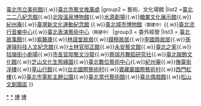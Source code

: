 {{Navbox
|name = 臺北市政府文化局所屬場館
|title = [[臺北市政府文化局]]所屬場館（館）
| listclass = hlist
| state = {{{state|autocollapse}}}
|group1 = 歷史、教育場館
|list1 = [[臺北市中山堂]]{{.w}}[[臺北市立美術館]]{{.w}}[[臺北市藝文推廣處]]
|group2 = 藝術、文化場館
|list2 =[[臺北二二八紀念館]]{{.w}}[[北投溫泉博物館]]{{.w}}[[水源劇場]]{{.w}}[[糖廍文化園區|糖業文化展示館]]{{.w}}[[紀州庵]]{{.w}}[[臺灣新文化運動紀念館]]<small> </small>{{.w}}[[臺北城市博物館]]<small>（籌建中）</small>{{.w}}[[臺北流行音樂中心]]{{.w}}[[臺北表演藝術中心]]<small>（興建中）</small>
|group3 = 委外經營
|list3 = [[臺北故事館]]{{.w}}[[紫藤廬]]{{.w}}[[林語堂故居]]{{.w}}[[錢穆故居]]{{.w}}[[李國鼎故居]]{{.w}}[[孫運璿科技人文紀念館]]{{.w}}[[士林官邸正館]]{{.w}}[[永安藝文館]]{{.w}}[[臺北之家]]{{.w}}[[牯嶺街小劇場]]{{.w}}[[市長官邸藝文沙龍]]{{.w}}[[蔡瑞月舞蹈研究社]]{{.w}}[[臺北服飾文化館]]{{.w}}[[芝山文化生態綠園]]{{.w}}[[臺北數位藝術中心]]{{.w}}[[紀州庵]]{{.w}}[[撫臺街洋樓]]{{.w}}[[草山行館]]{{.w}}[[台北國際藝術村]]{{.w}}[[寶藏巖聚落|寶藏巖國際藝術村]]{{.w}}[[西門紅樓]]{{.w}}[[臺北市電影主題公園]]{{.w}}[[台北當代藝術館|臺北當代藝術館]]{{.w}}[[臺北偶戲館]]{{.w}}[[松山文化創意園區|松山文創園區]]
}}<noinclude>
{{collapsible option}}
[[Category:臺北市文化局|*]]
[[Category:台灣的博物館|*]]
[[Category:台灣旅遊模板|博]]
[[Category:台灣文化模板|博]]
</noinclude>